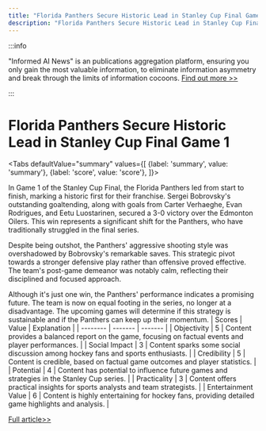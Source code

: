 ```yaml
---
title: "Florida Panthers Secure Historic Lead in Stanley Cup Final Game 1"
description: "Florida Panthers Secure Historic Lead in Stanley Cup Final Game 1"
---
```



:::info

"Informed AI News" is an publications aggregation platform, ensuring you only gain the most valuable information, to eliminate information asymmetry and break through the limits of information cocoons.  [Find out more >>](/)

:::

# Florida Panthers Secure Historic Lead in Stanley Cup Final Game 1


<Tabs
	defaultValue="summary"
	values={[
	{label: 'summary', value: 'summary'},
	{label: 'score', value: 'score'},
]}>
<TabItem value="summary">


In Game 1 of the Stanley Cup Final, the Florida Panthers led from start to finish, marking a historic first for their franchise. Sergei Bobrovsky's outstanding goaltending, along with goals from Carter Verhaeghe, Evan Rodrigues, and Eetu Luostarinen, secured a 3-0 victory over the Edmonton Oilers. This win represents a significant shift for the Panthers, who have traditionally struggled in the final series.

Despite being outshot, the Panthers' aggressive shooting style was overshadowed by Bobrovsky's remarkable saves. This strategic pivot towards a stronger defensive play rather than offensive proved effective. The team's post-game demeanor was notably calm, reflecting their disciplined and focused approach.

Although it's just one win, the Panthers' performance indicates a promising future. The team is now on equal footing in the series, no longer at a disadvantage. The upcoming games will determine if this strategy is sustainable and if the Panthers can keep up their momentum.
</TabItem>
<TabItem value="score">
	| Scores     | Value   | Explanation |
	| -------- | ------- | ------- |
	| Objectivity  | 5    | Content provides a balanced report on the game, focusing on factual events and player performances.    |
	| Social Impact | 3     | Content sparks some social discussion among hockey fans and sports enthusiasts.    |
	| Credibility    | 5    | Content is credible, based on factual game outcomes and player statistics.    |
	| Potential    | 4    | Content has potential to influence future games and strategies in the Stanley Cup series.    |
	| Practicality    | 3    | Content offers practical insights for sports analysts and team strategists.    |
	| Entertainment Value    | 6    | Content is highly entertaining for hockey fans, providing detailed game highlights and analysis.    |
</TabItem>
</Tabs>

[Full article>>](https://apnews.com/article/stanley-cup-panthers-866984e4b65b44def64b887fddd83e67)
